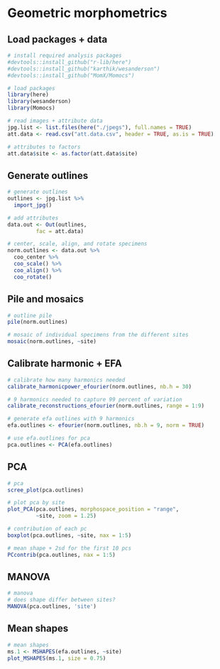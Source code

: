 # Geometric morphometrics 

## Load packages + data

```r
# install required analysis packages
#devtools::install_github("r-lib/here")
#devtools::install_github("karthik/wesanderson")
#devtools::install_github("MomX/Momocs")

# load packages
library(here)
library(wesanderson)
library(Momocs)

# read images + attribute data
jpg.list <- list.files(here("./jpegs"), full.names = TRUE)
att.data <- read.csv("att.data.csv", header = TRUE, as.is = TRUE)

# attributes to factors
att.data$site <- as.factor(att.data$site)
```

## Generate outlines

```r
# generate outlines
outlines <- jpg.list %>%
  import_jpg()

# add attributes
data.out <- Out(outlines, 
         fac = att.data)

# center, scale, align, and rotate specimens
norm.outlines <- data.out %>% 
  coo_center %>%
  coo_scale() %>%
  coo_align() %>% 
  coo_rotate()  
```

## Pile and mosaics

```r
# outline pile
pile(norm.outlines)

# mosaic of individual specimens from the different sites
mosaic(norm.outlines, ~site)
```

## Calibrate harmonic + EFA

```r
# calibrate how many harmonics needed
calibrate_harmonicpower_efourier(norm.outlines, nb.h = 30)

# 9 harmonics needed to capture 99 percent of variation
calibrate_reconstructions_efourier(norm.outlines, range = 1:9)

# generate efa outlines with 9 harmonics
efa.outlines <- efourier(norm.outlines, nb.h = 9, norm = TRUE)

# use efa.outlines for pca
pca.outlines <- PCA(efa.outlines)
```

## PCA

```r
# pca 
scree_plot(pca.outlines)

# plot pca by site
plot_PCA(pca.outlines, morphospace_position = "range",
         ~site, zoom = 1.25)

# contribution of each pc
boxplot(pca.outlines, ~site, nax = 1:5)

# mean shape + 2sd for the first 10 pcs
PCcontrib(pca.outlines, nax = 1:5)
```

## MANOVA

```r
# manova
# does shape differ between sites?
MANOVA(pca.outlines, 'site')
```

## Mean shapes

```r
# mean shapes
ms.1 <- MSHAPES(efa.outlines, ~site)
plot_MSHAPES(ms.1, size = 0.75)
```
